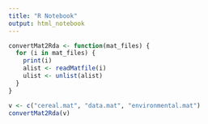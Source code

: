 ```yaml
---
title: "R Notebook"
output: html_notebook
---
```


```r
convertMat2Rda <- function(mat_files) {
  for (i in mat_files) {
    print(i)
    alist <- readMatfile(i)
    ulist <- unlist(alist)
  }
}
```


```r
v <- c("cereal.mat", "data.mat", "environmental.mat")
convertMat2Rda(v)
```

